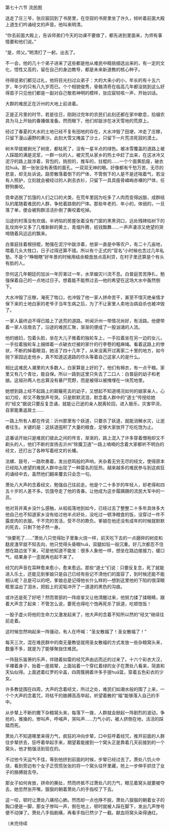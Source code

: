 

第七十六节 流民图

送走了庄三爷，张应宸回到了书房里，在空寂的书房里坐了许久，倾听着前面大殿上道生们吟诵经文的声音。他叫来明清。

“你去前面大殿上，告诉师弟们今天的功课不要做了，都先进到里面来，为师有事情要和他们说。”

“是，师父。”明清打了一躬，出去了。

不一会，他的几十个弟子进来了这些都是他从难民中精挑细选出来的，有一定的文化，悟性又高的，留在自己的身边教导，都是未来新道教的核心种子。

待得徒弟们都见过礼，他将目光扫过众弟子：大的大来小的小，年长的有十五六岁，年少的只有八九岁而已。个个相貌俊秀，骨骼清奇在临高几年都没挑到这么好得苗子只见他们都是一副对自己敬若神明的模样，张应宸轻咳一声，开始训话。

大群的难民正在沂州的大地上前进着。

正是正月里的时节，若是往日，刚刚过完年的农民们此刻还都在家中歇息，拾缀农具为马上开始的春播做准备。然而眼下，他们却跋涉在冰天雪地的荒原上。

经过了春夏的大水的土地已经不复有田地的存在，大水冲毁了田埂，冲走了庄稼，只留下漫山遍野的黄沙。此刻大雪又掩盖了沙土，只留下一片荒凉死寂的漠土。

树木早就被剥光了树皮，都枯死了，没有一星半点的绿色。被冰雪覆盖的道路上被人踩踏的满是泥浆，一群一伙的人，被灾荒从家乡的热土中赶了出来，在这冰冷又泥泞的路上跋涉着，背包的，挑担的，推车的，拄棍的……一个个面黄肌瘦，破衣拉huā。那一张张没有表情的面孔，一双双无神的眼。好像都有千愁万苦，无尽的悲哀，却无处诉说。路旁散落着倒下的尸体，不管倒下的人是不是还喘着气，若没有人照护，立刻就会被经过的人剥去衣衫，只留下一具具瘦骨嶙峋赤裸的尸体，任野狗撕咬。

侥幸逃脱了饥饿的人们之口的犬类，在荒年里因为吃多了人肉而变得凶狠，成群结队的尾随着难民的人群，争抢着路倒的尸体。那些年老的、年小的，体弱的，一旦落了单，便会被狗群活活扑倒了撕咬着吃掉。

沿途的村落没有炊烟，半坍陷的房屋张着没有门窗的黑黑洞口，远处残碑枯树下的乱坟岗中又多了几堆新鲜的黄土，青烟升腾，纸钱飘舞……一声声凄凉又绝望的哭啼随着风远远的飘来。

白普庭拄着根拐棍，勉强在泥泞中跋涉着，他家一直是中等农户，有二十几亩地，喂着几头大牲口，日子过得还算不错。所以有个正式的“官名”小时候也念过几年私塾。不是个“睁眼瞎”好年景的时候用结余粮食放点高利贷，在村子里还算是个有头有脸的人。

奈何这几年朝廷的加派一年厉害过一年，水旱蝗灾川流不息。白普庭苦苦挣扎，勉强保着自己的一点地过日子。想着能不能熬过去—他的希望在这场大水中轰然倒下。

大水冲毁了庄稼，淹死了牲口，也冲毁了他一家人拼命苦干，甚至不惜灭绝亲情才保下来的土地白家的老爷子当年生病之后，为了不让家里人卖地治病自杀也被冲毁了。

一家人最终迫不得已踏上了逃荒的道路。听闻沂州一带情况尚好，有活路。他便带着一家人往南去了，沿途的难民汇聚，渐渐的便成了一股汹涌的人流。

他的媳妇，包着头脸，坐在大儿子推着的独轮车上，一手拉着坐在另一边的女儿，一手拉着独轮车上捆绑着一点破衣烂被的家什的行李卷的粗麻绳。看着这路上的惨状，不断的掉着眼泪，她活了四十几年了，从来没离开过离家二十里的地方，如今抛下家园远走他乡，真不知道这道路的尽头等着自己这家人的是什么。

相比这难民人潮里的大多数人，白家算是上好的了，他们有棉衣，有一点干粮。家里又有几个青壮，能自保。所以一路到这里只失去了二口人：白普庭的幼子和老娘。这祖孙两人也总算没有暴尸荒野，而是被得以被掩埋在一块荒地里。

她想到路上经不起路上的颠簸死去的幼子，又想起不知道境况如何的娘家亲人，心如刀绞，却又不敢放声号哭。只是默默流泪，默念着人群中的“道士”传授给她的“经文”据说只要反复念诵，就能让已逝的亲人脱离轮回，进入极乐，灾害早消，自家能重返故土……

一路上所有人都在传说：沂州那里有个妖道，只要杀了妖道，就能消解水灾，让逝者往生。关键的是：这妖道囤积了大量的粮食，足够大家放开了吃吃饱为止。

这番话开始只是难民们彼此之间的传言，渐渐的，路上混入了许多穿着僧袍却又不剃头的人，他们不断的宣扬去沂州“除魔卫道”一路上喃喃的念着大家都听不明白的经文，还打出了各种写着经文的长幡。

法螺、鼓号，一路吹奏着，发出悲鸣般的声响，夹杂着无穷无尽的经文，使得原本已经陷入绝望的难民人群中出现了一种莫名的狂热，越来越多的难民参与到这疯狂的诵经中去，虽然他们翻来覆去只会念一句。

萧处八大声的念着经文，勉强自己往前走。他是个二十多岁的年轻人，却老得和四五十岁的人差不多。饥饿夺走了他的青春。让他成为这步履蹒跚的流民大军中的一员。

他对背井离乡没什么感触，从呱呱落地到如今，已经过去了整整二十多年具体多大他自己也不知道家乡没有给过他半点好处，没吃过一顿净粮食的饭，没穿过一件不露皮肉的衣服。干不完的苦活，受不尽的欺负。爹娘在他还没有成年的时候就默默的死去，只剩下他孑然一身。

“快要死了……”萧处八只觉得肚子里象火烧一样，前天吃下去的一点磨碎的树皮和麸皮渣早就不知去向，他只觉得头昏眼huā，双腿如铅一般沉重。好几次都忍不住想在路边坐下来，可是他知道不能坐：很多人象他一样，想坐在路边接接力，缓口气，结果身子一歪就再也起不来了。

经咒的声音在耳畔愈来愈小，愈来愈远。那些“道士”们说：只要反复念，死了就能进入乐土，还能见到爹娘只是自己已经有些记不清他们的面容了，到时候还能不能相认呢？总是可以的吧，爹娘总是记得他长什么样的—想到这里他的下陷的很深眼眶里溢出了泪水，把脸上的泥垢冲开了一道道的黑色的沟痕。

或许还是死了好吧？然而胃部的一阵痉挛又让他清醒过来，他努力揉了揉眼睛，跟着大声念了起来：不管怎么说，要死也得吃个饱再死杀了妖道，吃顿饱饭！

一股子虚火将他的生命力又激发起来了，他大声的念着不知所以然的“经文”继续往前走着。

这时候忽然响起来一阵骚动，有人在呼喊：“圣女散福了！圣女散福了！”

每天三次，混在难民群中的南无量教徒就用圣女散福的方式发放一些杂粮窝头来，数量不多，就是为了能够聚拢住难民。

一阵鼓乐笛箫的乐声，伴随着如雷的经咒声由远而近的过来了。十六个彩衣大汉，半裸着身子，抬着一座肩辇，上面站着一个穿红着绿的女子在萧处八看来，简直和天仙似得。上面遮着红罗的伞盖，四周簇拥着许多手提huā篮，穿着五色彩衣的少女。

许多教徒围在四周，大声的念着经文，所过之处，难民们如潮水般的围了上来，一个个大声的念着咒，将枯干的胳膊高高举起，祈望着散的“福”能够落入自己的手中。

从步辇上不断的撒下杂粮窝头来，每落下一拨，人群就会掀起一阵剧烈的波动，争抢的，推搡的，惨叫声，呼喊声，哭叫声……力气小的，被人挤倒在地，活活的踩踏而死。

萧处八不知道哪里来得力气，疯狂的冲向步辇，口中狂呼着经咒，推开前面的人群往步辇挤去，狂呼着举起手来，期望着能接到一个窝头正是靠着几天前接到的一个窝头，他才勉强活到现在的。

不过他今天运气不佳，等到他挤到前面的时候，步辇已经过去了。萧处八饥火中烧，看到旁边有个女子正慌慌张张的将一个窝头往怀里藏，抢上一步伸手抓住了女子的胳膊就去夺。

那女子如何肯放，拼命的撕扯，然而终抵不过萧处八的力气，眼见着窝头就要被夺去，她忽然张开嘴，狠狠的朝着萧处八的手指咬了下去。

这一咬，顿时让萧处八痛彻心肺。然而却一点也挣不脱，萧处八狠狠的朝着女子的胸口便是一脚，那女子惨叫一声，倒在地上，顿时就被人踩在脚下，发出几声惨号便不动弹了。萧处八手指剧痛，再看手指已然少了一截。献血将窝头染得通红。

（未完待续

